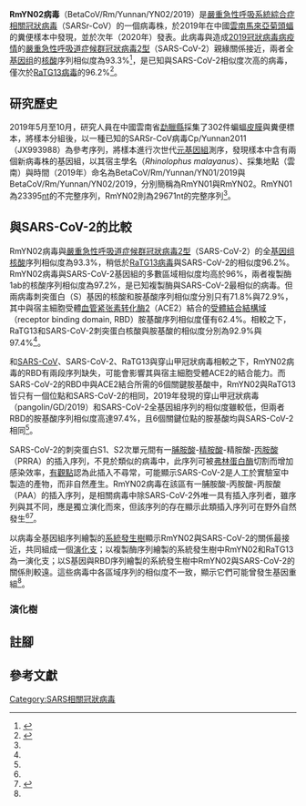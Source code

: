 {{noteTA
|1=zh-cn:严重急性呼吸道综合征; zh-hk:嚴重急性呼吸系統綜合症; zh-tw:嚴重急性呼吸道症候群;
|2=zh-cn:综合征; zh-hk:綜合症; zh-tw:症候群;
}}
{{Virusbox
| image             = 
| image_alt         = 
| image_caption     = 
| parent            = Sarbecovirus 
| species           = SARSr-CoV
| strain            = RmYN02
| authority         = 
| synonyms          = 
| synonyms_ref      = 
| subdivision_ranks = 
| subdivision       = 
}}

'''RmYN02病毒'''（BetaCoV/Rm/Yunnan/YN02/2019）是[[嚴重急性呼吸系統綜合症相關冠狀病毒|嚴重急性呼吸系統綜合症相關冠狀病毒]]（SARSr-CoV）的一個病毒株，於2019年在中國[[雲南|雲南]][[馬來亞菊頭蝠|馬來亞菊頭蝠]]的糞便樣本中發現，並於次年（2020年）發表。此病毒與造成[[2019冠狀病毒病疫情|2019冠狀病毒病疫情]]的[[嚴重急性呼吸道症候群冠狀病毒2型|嚴重急性呼吸道症候群冠狀病毒2型]]（SARS-CoV-2）親緣關係接近，兩者全[[基因组|基因组]]的[[核酸|核酸]]序列相似度為93.3%<ref name="ZhouChen2020">{{cite journal|last1=Zhou|first1=Hong|last2=Chen|first2=Xing|last3=Hu|first3=Tao|last4=Li|first4=Juan|last5=Song|first5=Hao|last6=Liu|first6=Yanran|last7=Wang|first7=Peihan|last8=Liu|first8=Di|last9=Yang|first9=Jing|last10=Holmes|first10=Edward C.|last11=Hughes|first11=Alice C.|last12=Bi|first12=Yuhai|last13=Shi|first13=Weifeng|title=A Novel Bat Coronavirus Closely Related to SARS-CoV-2 Contains Natural Insertions at the S1/S2 Cleavage Site of the Spike Protein|journal=Current Biology|volume=30|issue=11|year=2020|pages=2196–2203.e3|issn=09609822|doi=10.1016/j.cub.2020.05.023}}</ref>，是已知與SARS-CoV-2相似度次高的病毒，僅次於[[RaTG13病毒|RaTG13病毒]]的96.2%<ref name="CallawayLedford2020">{{cite journal|last1=Callaway|first1=Ewen|last2=Ledford|first2=Heidi|last3=Mallapaty|first3=Smriti|title=Six months of coronavirus: the mysteries scientists are still racing to solve|journal=Nature|volume=583|issue=7815|year=2020|pages=178–179|issn=0028-0836|doi=10.1038/d41586-020-01989-z}}</ref>。

==研究歷史==
2019年5月至10月，研究人員在中國雲南省[[勐臘縣|勐臘縣]]採集了302件蝙蝠[[皮膜|皮膜]]與糞便標本{{Notetag|1=來自227隻蝙蝠，大多是[[馬來亞菊頭蝠|馬來亞菊頭蝠]]、[[中蹄蝠|中蹄蝠]]（''Hipposideros larvatus''）與[[小褐菊头蝠|小褐菊头蝠]]（''Rhinolophus stheno''）<ref name="ZhouChen2020"/>。}}，將樣本分組後，以一種已知的SARSr-CoV病毒Cp/Yunnan2011（JX993988）為參考序列，將樣本進行次世代[[元基因組|元基因組]]測序，發現樣本中含有兩個新病毒株的基因組，以其宿主學名（''Rhinolophus malayanus''）、採集地點（雲南）與時間（2019年）命名為BetaCoV/Rm/Yunnan/YN01/2019與BetaCoV/Rm/Yunnan/YN02/2019，分別簡稱為RmYN01與RmYN02。RmYN01為23395[[核苷酸|nt]]的不完整序列，RmYN02則為29671nt的完整序列<ref name="ZhouChen2020"/>。

==與SARS-CoV-2的比較==
RmYN02病毒與[[嚴重急性呼吸道症候群冠狀病毒2型|嚴重急性呼吸道症候群冠狀病毒2型]]（SARS-CoV-2）的全[[基因组|基因组]][[核酸|核酸]]序列相似度為93.3%{{Notetag|1=RmYN01病毒與與SARS-CoV-2的相似度則為79.7%<ref name="ZhouChen2020"/>。}}，稍低於[[RaTG13病毒|RaTG13病毒]]與SARS-CoV-2的相似度96.2%。RmYN02病毒與SARS-CoV-2基因組的多數區域相似度均高於96%，兩者複製酶1ab的核酸序列相似度為97.2%，是已知複製酶與SARS-CoV-2最相似的病毒。但兩病毒刺突蛋白（S）基因的核酸和胺基酸序列相似度分別只有71.8%與72.9%，其中與宿主細胞受體[[血管紧张素转化酶2|血管紧张素转化酶2]]（ACE2）結合的[[受體結合結構域|受體結合結構域]]（receptor binding domain, RBD）胺基酸序列相似度僅有62.4%。相較之下，RaTG13和SARS-CoV-2刺突蛋白核酸與胺基酸的相似度分別為92.9%與97.4%<ref name="ZhouChen2020"/>。

和[[严重急性呼吸道综合征冠状病毒|SARS-CoV]]、SARS-CoV-2、RaTG13與穿山甲冠狀病毒相較之下，RmYN02病毒的RBD有兩段序列缺失，可能會影響其與宿主細胞受體ACE2的結合能力。而SARS-CoV-2的RBD中與ACE2結合所需的6個關鍵胺基酸中{{Notetag|1=[[白胺酸|白胺酸]]455、[[苯丙胺酸|苯丙胺酸]]486、[[麩醯胺酸|麩醯胺酸]]493、[[天門冬醯胺|天門冬醯胺]]501與[[酪氨酸|酪氨酸]]505<ref name="AndersenRambaut2020">{{cite journal|last1=Andersen|first1=Kristian G.|last2=Rambaut|first2=Andrew|last3=Lipkin|first3=W. Ian|last4=Holmes|first4=Edward C.|last5=Garry|first5=Robert F.|title=The proximal origin of SARS-CoV-2|journal=Nature Medicine|year=2020|issn=1078-8956|doi=10.1038/s41591-020-0820-9}}</ref>。}}，RmYN02與RaTG13皆只有一個位點和SARS-CoV-2的相同，2019年發現的穿山甲冠狀病毒（pangolin/GD/2019）和SARS-CoV-2全基因組序列的相似度雖較低，但兩者RBD的胺基酸序列相似度高達97.4%，且6個關鍵位點的胺基酸均與SARS-CoV-2相同<ref name="ZhouChen2020"/>。

SARS-CoV-2的刺突蛋白S1、S2次單元間有一[[脯胺酸|脯胺酸]]-[[精胺酸|精胺酸]]-精胺酸-[[丙胺酸|丙胺酸]]（PRRA）的插入序列，不見於類似的病毒中，此序列可被[[弗林蛋白酶|弗林蛋白酶]]切割而增加感染效率，[[2019冠状病毒病阴谋论#武漢實驗室释放与洩露論|有觀點]]認為此插入不尋常，可能顯示SARS-CoV-2是人工於實驗室中製造的產物，而非自然產生。RmYN02病毒在該區有一脯胺酸-丙胺酸-丙胺酸（PAA）的插入序列，是相關病毒中除SARS-CoV-2外唯一具有插入序列者，雖序列與其不同，應是獨立演化而來，但該序列的存在顯示此類插入序列可在野外自然發生<ref name="ZhouChen2020"/><ref>{{cite web|url=https://www.sciencedaily.com/releases/2020/05/200511142202.htm|title=A close relative of SARS-CoV-2 found in bats offers more evidence it evolved naturally|publisher=Science Daily|date=2020-05-11|access-date=2021-01-17|archive-date=2022-02-18|archive-url=https://web.archive.org/web/20220218102927/http://www.sciencedaily.com/releases/2020/05/200511142202.htm}}</ref>。

以病毒全基因組序列繪製的[[系統發生樹|系統發生樹]]顯示RmYN02與SARS-CoV-2的關係最接近，共同組成一個[[演化支|演化支]]；以複製酶序列繪製的系統發生樹中RmYN02和RaTG13為一演化支；以S基因與RBD序列繪製的系統發生樹中RmYN02與SARS-CoV-2的關係則較遠。這些病毒中各區域序列的相似度不一致，顯示它們可能曾發生基因重組<ref name="ZhouChen2020"/>。

===演化樹===
{{SARS-CoV-2 related coronavirus}}

==註腳==
{{Notefoot}}

==參考文獻==
{{Reflist|2}}
{{Coronavirus}}
{{SARSr-CoV}}
{{portalbar|病毒|2019冠状病毒病}}
[[Category:SARS相關冠狀病毒|Category:SARS相關冠狀病毒]]